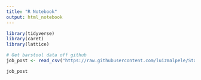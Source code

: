 ```yaml
---
title: "R Notebook"
output: html_notebook
---
```


```r
library(tidyverse)
library(caret)
library(lattice)

# Get barstool data off github
job_post <- read_csv("https://raw.githubusercontent.com/luizmalpele/StatsLearningProject/master/data/fake_job_postings.csv?token=ANQHB6TNXQAFKHFJBS6F35S6SNMZ4")
```

```r
job_post
```

